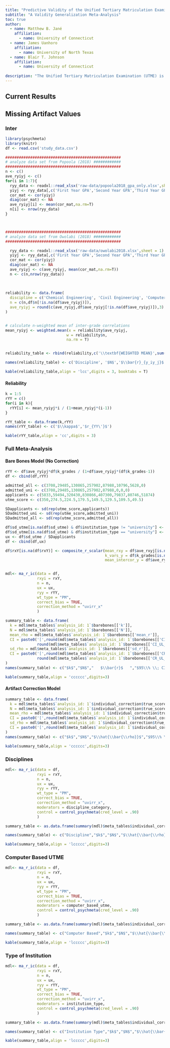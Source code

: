 ```yaml
---
title: "Predictive Validity of the Unified Tertiary Matriculation Examination on University Grades"
subtitle: "A Validity Generalization Meta-Analysis"
toc: true
author: 
  - name: Matthew B. Jané
    affiliation:
      - name: University of Connecticut
  - name: James Uanhoro
    affiliation:
      - name: University of North Texas
  - name: Blair T. Johnson
    affiliation:
      - name: University of Connecticut
  
description: "The Unified Tertiary Matriculation Examination (UTME) is a standardized test used for university admissions decisions in Nigeria. The examination is administered by the Joint Admissions and Matriculation Board (JAMB). The validity of the UTME in predicting academic performance has been investigated extensively in the literature, therefore this meta-analysis aims to synthesize the current validity evidence. This open-source web-page consists of the results, methodology, and data for a real-time updating meta-analytic database."
---
```


## Current Results

## Missing Artifact Values

### Inter

```r

library(psychmeta)
library(knitr)
df <- read.csv('study_data.csv')

###################################################
# analyze data set from Popoola (2018) ############
###################################################
n <- c()
ave_ryiyj <- c()
for(i in 1:7){
  ryy_data <- readxl::read_xlsx('raw-data/popoola2018_gpa_only.xlsx',sheet = i)
  yiyj <- ryy_data[,c('First Year GPA','Second Year GPA','Third Year GPA','Fourth Year GPA','Fifth Year GPA')]
  cor_mat <- cor(yiyj)
  diag(cor_mat) <- NA
  ave_ryiyj[i] <- mean(cor_mat,na.rm=T)
  n[i] <- nrow(ryy_data)
}



###################################################
# analyze data set from Owolabi (2018) ############
###################################################

  ryy_data <- readxl::read_xlsx('raw-data/owolabi2018.xlsx',sheet = 1)
  yiyj <- ryy_data[,c('First Year GPA','Second Year GPA','Third Year GPA','Fourth Year GPA')]
  cor_mat <- cor(yiyj)
  diag(cor_mat) <- NA
  ave_ryiyj <- c(ave_ryiyj, mean(cor_mat,na.rm=T))
  n <- c(n,nrow(ryy_data))
  
  
  
reliability <- data.frame(
  discipline = c('Chemical Engineering', 'Civil Engineering', 'Computer Engineering', 'Electrical Engineering', 'Info. and Comm. Engineering', 'Mechanical Engineering', 'Petroleum Engineering','Accounting', df$discipline[!is.na(df$ave_ryiyj)]),
  n = c(n,df$n[!is.na(df$ave_ryiyj)]),
  ave_ryiyj = round(c(ave_ryiyj,df$ave_ryiyj[!is.na(df$ave_ryiyj)]),3)
)


# calculate n-weighted mean of inter-grade correlations
mean_ryiyj <- weighted.mean(x = reliability$ave_ryiyj,
                           w = reliability$n,
                           na.rm = T)


reliability_table <- rbind(reliability,c('\\textbf{WEIGHTED MEAN}',sum(reliability$n),round(mean_ryiyj,3)))

names(reliability_table) <- c('Discipline', '$N$','$\\bar{r}_{y_iy_j}$')

kable(reliability_table,align = 'lcc',digits = 3, booktabs = T)
```

#### Reliability

```r

k = 1:5
rYY = c()
for(i in k){
  rYY[i] <- mean_ryiyj*i / (1+mean_ryiyj*(i-1))
} 

rYY_table <- data.frame(k,rYY)
names(rYY_table) <- c('$\\kappa$','$r_{YY\'}$')

kable(rYY_table,align = 'cc',digits = 3) 
```

### Full Meta-Analysis

#### Bare Bones Model (No Correction)

```r

rYY <- df$ave_ryiyj*df$k_grades / (1+df$ave_ryiyj*(df$k_grades-1))
df <- cbind(df,rYY)

admitted_all <- c(3708,29485,130865,257902,87988,10796,5628,0)
admitted_uni <- c(3708,29485,130865,257902,87988,0,0,0)
applicants <- c(5833,59494,320430,830866,407300,79837,80746,51874)
utme_score <- c(350,274.5,224.5,179.5,149.5,129.5,109.5,49.5)

SDapplicants <- sd(rep(utme_score,applicants))
SDadmitted_uni <- sd(rep(utme_score,admitted_uni))
SDadmitted_all <- sd(rep(utme_score,admitted_all))

df$sd_utme[is.na(df$sd_utme) & df$institution_type != "university"] <- SDadmitted_all
df$sd_utme[is.na(df$sd_utme) & df$institution_type == "university"] <- SDadmitted_uni
ux <- df$sd_utme / SDapplicants
df <- cbind(df,ux)

df$rxY[is.na(df$rxY)] <- composite_r_scalar(mean_rxy = df$ave_rxyj[is.na(df$rxY)], 
                                            k_vars_y = df$k_grades[is.na(df$rxY)], 
                                            mean_intercor_y = df$ave_ryiyj[is.na(df$rxY)])


mdl<- ma_r_ic(data = df,
              rxyi = rxY,
              n = n,
              ux = ux,
              ryy = rYY,
              wt_type = "PM",
              correct_bias = TRUE,
              correction_method = "uvirr_x"
              )

```

```r
summary_table <- data.frame(
  k = mdl$meta_tables$`analysis_id: 1`$barebones[['k']],
  N = mdl$meta_tables$`analysis_id: 1`$barebones[['N']],
  mean_rho = mdl$meta_tables$`analysis_id: 1`$barebones[['mean_r']],
  CI = paste0('[',round(mdl$meta_tables$`analysis_id: 1`$barebones[['CI_LL_95']],3),', ',
              round(mdl$meta_tables$`analysis_id: 1`$barebones[['CI_UL_95']],3),']'),
  sd_rho = mdl$meta_tables$`analysis_id: 1`$barebones[['sd_r']],
  CI = paste0('[',round(mdl$meta_tables$`analysis_id: 1`$barebones[['CR_LL_80']],3),', ',
              round(mdl$meta_tables$`analysis_id: 1`$barebones[['CR_UL_80']],3),']')
)
names(summary_table) <- c("$k$","$N$","   $\\bar{r}$   ","$95\\% \\; CI$","$SD_r$","$90\\% \\; CR$")

kable(summary_table,align = 'cccccc',digits=3)

```

#### Artifact Correction Model

```r

summary_table <- data.frame(
  k = mdl$meta_tables$`analysis_id: 1`$individual_correction$true_score[['k']],
  N = mdl$meta_tables$`analysis_id: 1`$individual_correction$true_score[['N']],
  mean_rho = mdl$meta_tables$`analysis_id: 1`$individual_correction$true_score[['mean_rho']],
  CI = paste0('[',round(mdl$meta_tables$`analysis_id: 1`$individual_correction$true_score[['CI_LL_95']],3),', ',round(mdl$meta_tables$`analysis_id: 1`$individual_correction$true_score[['CI_UL_95']],3),']'),
  sd_rho = mdl$meta_tables$`analysis_id: 1`$individual_correction$true_score[['sd_rho']],
  CI = paste0('[',round(mdl$meta_tables$`analysis_id: 1`$individual_correction$true_score[['CR_LL_80']],3),', ',round(mdl$meta_tables$`analysis_id: 1`$individual_correction$true_score[['CR_UL_80']],3),']')
)
names(summary_table) <- c("$k$","$N$","$\\hat{\\bar{\\rho}}$","$95\\% \\; CI$","$SD_\\rho$", "$90\\% \\; CR$")

kable(summary_table,align = 'cccccc',digits=3)


```

### Disciplines

```r
mdl<- ma_r_ic(data = df,
              rxyi = rxY,
              n = n,
              ux = ux,
              ryy = rYY,
              wt_type = "PM",
              correct_bias = TRUE,
              correction_method = "uvirr_x",
              moderators = discipline_category,
              control = control_psychmeta(cred_level = .90)
              )

summary_table <- as.data.frame(summary(mdl)$meta_tables$individual_correction$true_score)[, c('discipline_category','k','N','mean_rho','CI_LL_95','CI_UL_95','sd_rho','CR_LL_90','CR_UL_90')]

names(summary_table) <- c("Discipline","$k$","$N$","$\\hat{\\bar{\\rho}}$", "$CI_{L95}$", "$CI_{U95}$","$SD_\\rho$", "$CR_{L90}$", "$CR_{U90}$")

kable(summary_table,align = 'lccccc',digits=3)
```

### Computer Based UTME

```r
mdl<- ma_r_ic(data = df,
              rxyi = rxY,
              n = n,
              ux = ux,
              ryy = rYY,
              wt_type = "PM",
              correct_bias = TRUE,
              correction_method = "uvirr_x",
              moderators = computer_based_utme,
              control = control_psychmeta(cred_level = .90)
              )

summary_table <- as.data.frame(summary(mdl)$meta_tables$individual_correction$true_score)[, c('computer_based_utme','k','N','mean_rho','CI_LL_95','CI_UL_95','sd_rho','CR_LL_90','CR_UL_90')]

names(summary_table) <- c("Computer Based","$k$","$N$","$\\hat{\\bar{\\rho}}$", "$CI_{L95}$", "$CI_{U95}$","$SD_\\rho$", "$CR_{L90}$", "$CR_{U90}$")

kable(summary_table,align = 'lccccc',digits=3)
```

### Type of Institution

```r
mdl<- ma_r_ic(data = df,
              rxyi = rxY,
              n = n,
              ux = ux,
              ryy = rYY,
              wt_type = "PM",
              correct_bias = TRUE,
              correction_method = "uvirr_x",
              moderators = institution_type,
              control = control_psychmeta(cred_level = .90)
              )

summary_table <- as.data.frame(summary(mdl)$meta_tables$individual_correction$true_score)[, c('institution_type','k','N','mean_rho','CI_LL_95','CI_UL_95','sd_rho','CR_LL_90','CR_UL_90')]

names(summary_table) <- c("Institution Type","$k$","$N$","$\\hat{\\bar{\\rho}}$", "$CI_{L95}$", "$CI_{U95}$","$SD_\\rho$", "$CR_{L90}$", "$CR_{U90}$")

kable(summary_table,align = 'lccccc',digits=3)
```
